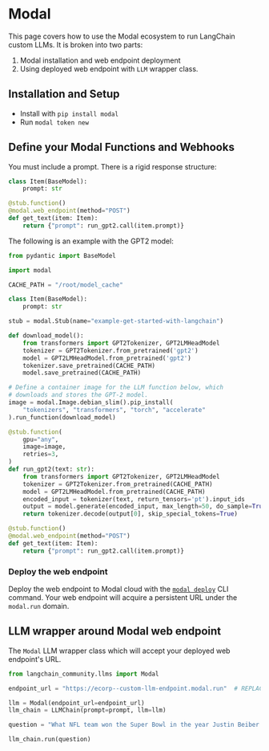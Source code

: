 # Modal

This page covers how to use the Modal ecosystem to run LangChain custom LLMs.
It is broken into two parts:

1. Modal installation and web endpoint deployment
2. Using deployed web endpoint with `LLM` wrapper class.

## Installation and Setup

- Install with `pip install modal`
- Run `modal token new`

## Define your Modal Functions and Webhooks

You must include a prompt. There is a rigid response structure:

```python
class Item(BaseModel):
    prompt: str

@stub.function()
@modal.web_endpoint(method="POST")
def get_text(item: Item):
    return {"prompt": run_gpt2.call(item.prompt)}
```

The following is an example with the GPT2 model:

```python
from pydantic import BaseModel

import modal

CACHE_PATH = "/root/model_cache"

class Item(BaseModel):
    prompt: str

stub = modal.Stub(name="example-get-started-with-langchain")

def download_model():
    from transformers import GPT2Tokenizer, GPT2LMHeadModel
    tokenizer = GPT2Tokenizer.from_pretrained('gpt2')
    model = GPT2LMHeadModel.from_pretrained('gpt2')
    tokenizer.save_pretrained(CACHE_PATH)
    model.save_pretrained(CACHE_PATH)

# Define a container image for the LLM function below, which
# downloads and stores the GPT-2 model.
image = modal.Image.debian_slim().pip_install(
    "tokenizers", "transformers", "torch", "accelerate"
).run_function(download_model)

@stub.function(
    gpu="any",
    image=image,
    retries=3,
)
def run_gpt2(text: str):
    from transformers import GPT2Tokenizer, GPT2LMHeadModel
    tokenizer = GPT2Tokenizer.from_pretrained(CACHE_PATH)
    model = GPT2LMHeadModel.from_pretrained(CACHE_PATH)
    encoded_input = tokenizer(text, return_tensors='pt').input_ids
    output = model.generate(encoded_input, max_length=50, do_sample=True)
    return tokenizer.decode(output[0], skip_special_tokens=True)

@stub.function()
@modal.web_endpoint(method="POST")
def get_text(item: Item):
    return {"prompt": run_gpt2.call(item.prompt)}
```

### Deploy the web endpoint

Deploy the web endpoint to Modal cloud with the [`modal deploy`](https://modal.com/docs/reference/cli/deploy) CLI command.
Your web endpoint will acquire a persistent URL under the `modal.run` domain.

## LLM wrapper around Modal web endpoint

The `Modal` LLM wrapper class which will accept your deployed web endpoint's URL.

```python
from langchain_community.llms import Modal

endpoint_url = "https://ecorp--custom-llm-endpoint.modal.run"  # REPLACE ME with your deployed Modal web endpoint's URL

llm = Modal(endpoint_url=endpoint_url)
llm_chain = LLMChain(prompt=prompt, llm=llm)

question = "What NFL team won the Super Bowl in the year Justin Beiber was born?"

llm_chain.run(question)
```
